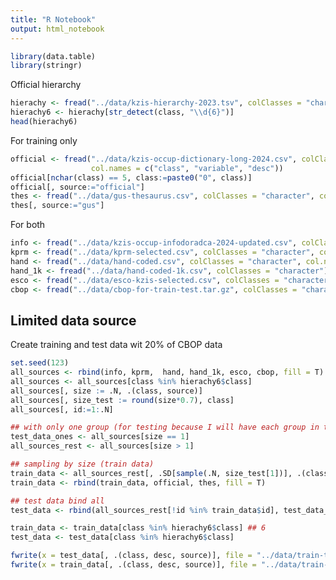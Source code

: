 ```yaml
---
title: "R Notebook"
output: html_notebook
---
```


```r
library(data.table)
library(stringr)
```

Official hierarchy

```r
hierachy <- fread("../data/kzis-hierarchy-2023.tsv", colClasses = "character", sep = "\t")
hierachy6 <- hierachy[str_detect(class, "\\d{6}")]
head(hierachy6)
```

For training only

```r
official <- fread("../data/kzis-occup-dictionary-long-2024.csv", colClasses = "character", 
                  col.names = c("class", "variable", "desc"))
official[nchar(class) == 5, class:=paste0("0", class)]
official[, source:="official"]
thes <- fread("../data/gus-thesaurus.csv", colClasses = "character", col.names = c("class", "desc"))
thes[, source:="gus"]
```

For both

```r
info <- fread("../data/kzis-occup-infodoradca-2024-updated.csv", colClasses = "character")[, source:="info"]
kprm <- fread("../data/kprm-selected.csv", colClasses = "character", col.names = c("class", "desc"))[, source:="kprm"]
hand <- fread("../data/hand-coded.csv", colClasses = "character", col.names = c("class", "desc"))[, source:="hand"]
hand_1k <- fread("../data/hand-coded-1k.csv", colClasses = "character")[, source:="hand1k"]
esco <- fread("../data/esco-kzis-selected.csv", colClasses = "character", col.names = c("class", "var", "desc"))[, source:="esco"]
cbop <- fread("../data/cbop-for-train-test.tar.gz", colClasses = "character", col.names = c("class", "desc"))[, source:="cbop"]
```

## Limited data source

Create training and test data wit 20% of CBOP data

```r
set.seed(123)
all_sources <- rbind(info, kprm,  hand, hand_1k, esco, cbop, fill = T)
all_sources <- all_sources[class %in% hierachy6$class]
all_sources[, size := .N, .(class, source)]
all_sources[, size_test := round(size*0.7), class]
all_sources[, id:=1:.N]

## with only one group (for testing because I will have each group in train)
test_data_ones <- all_sources[size == 1]
all_sources_rest <- all_sources[size > 1]

## sampling by size (train data)
train_data <- all_sources_rest[, .SD[sample(.N, size_test[1])], .(class, source)]
train_data <- rbind(train_data, official, thes, fill = T)

## test data bind all
test_data <- rbind(all_sources_rest[!id %in% train_data$id], test_data_ones, fill = T)

train_data <- train_data[class %in% hierachy6$class] ## 6 
test_data <- test_data[class %in% hierachy6$class]

fwrite(x = test_data[, .(class, desc, source)], file = "../data/train-test/test-data-2024.tar.gz")
fwrite(x = train_data[, .(class, desc, source)], file = "../data/train-test/train-data-2024.tar.gz")
```
